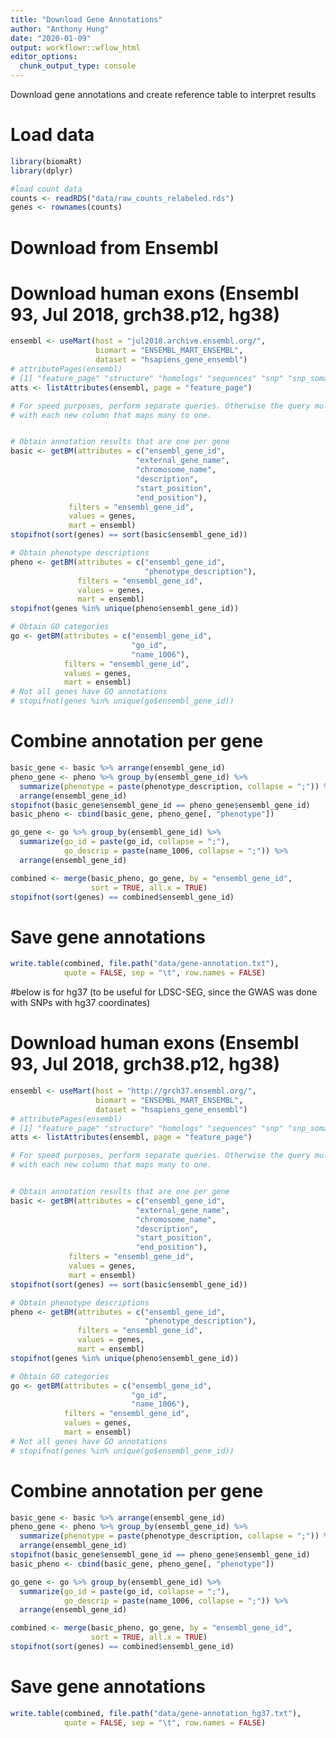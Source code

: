 ```yaml
---
title: "Download Gene Annotations"
author: "Anthony Hung"
date: "2020-01-09"
output: workflowr::wflow_html
editor_options:
  chunk_output_type: console
---
```


Download gene annotations and create reference table to interpret results

# Load data

```r
library(biomaRt)
library(dplyr)

#load count data
counts <- readRDS("data/raw_counts_relabeled.rds")
genes <- rownames(counts)
```

# Download from Ensembl

# Download human exons (Ensembl 93, Jul 2018, grch38.p12, hg38)

```r
ensembl <- useMart(host = "jul2018.archive.ensembl.org/",
                   biomart = "ENSEMBL_MART_ENSEMBL",
                   dataset = "hsapiens_gene_ensembl")
# attributePages(ensembl)
# [1] "feature_page" "structure" "homologs" "sequences" "snp" "snp_somatic"
atts <- listAttributes(ensembl, page = "feature_page")

# For speed purposes, perform separate queries. Otherwise the query multiplies
# with each new column that maps many to one.


# Obtain annotation results that are one per gene
basic <- getBM(attributes = c("ensembl_gene_id",
                            "external_gene_name",
                            "chromosome_name",
                            "description",
                            "start_position",
                            "end_position"),
             filters = "ensembl_gene_id",
             values = genes,
             mart = ensembl)
stopifnot(sort(genes) == sort(basic$ensembl_gene_id))

# Obtain phenotype descriptions
pheno <- getBM(attributes = c("ensembl_gene_id",
                              "phenotype_description"),
               filters = "ensembl_gene_id",
               values = genes,
               mart = ensembl)
stopifnot(genes %in% unique(pheno$ensembl_gene_id))

# Obtain GO categories
go <- getBM(attributes = c("ensembl_gene_id",
                           "go_id",
                           "name_1006"),
            filters = "ensembl_gene_id",
            values = genes,
            mart = ensembl)
# Not all genes have GO annotations
# stopifnot(genes %in% unique(go$ensembl_gene_id))

```

# Combine annotation per gene

```r

basic_gene <- basic %>% arrange(ensembl_gene_id)
pheno_gene <- pheno %>% group_by(ensembl_gene_id) %>%
  summarize(phenotype = paste(phenotype_description, collapse = ";")) %>%
  arrange(ensembl_gene_id)
stopifnot(basic_gene$ensembl_gene_id == pheno_gene$ensembl_gene_id)
basic_pheno <- cbind(basic_gene, pheno_gene[, "phenotype"])

go_gene <- go %>% group_by(ensembl_gene_id) %>%
  summarize(go_id = paste(go_id, collapse = ";"),
            go_descrip = paste(name_1006, collapse = ";")) %>%
  arrange(ensembl_gene_id)

combined <- merge(basic_pheno, go_gene, by = "ensembl_gene_id",
                  sort = TRUE, all.x = TRUE)
stopifnot(sort(genes) == combined$ensembl_gene_id)
```


# Save gene annotations

```r
write.table(combined, file.path("data/gene-annotation.txt"),
            quote = FALSE, sep = "\t", row.names = FALSE)
```




#below is for hg37 (to be useful for LDSC-SEG, since the GWAS was done with SNPs with hg37 coordinates)

# Download human exons (Ensembl 93, Jul 2018, grch38.p12, hg38)

```r
ensembl <- useMart(host = "http://grch37.ensembl.org/",
                   biomart = "ENSEMBL_MART_ENSEMBL",
                   dataset = "hsapiens_gene_ensembl")
# attributePages(ensembl)
# [1] "feature_page" "structure" "homologs" "sequences" "snp" "snp_somatic"
atts <- listAttributes(ensembl, page = "feature_page")

# For speed purposes, perform separate queries. Otherwise the query multiplies
# with each new column that maps many to one.


# Obtain annotation results that are one per gene
basic <- getBM(attributes = c("ensembl_gene_id",
                            "external_gene_name",
                            "chromosome_name",
                            "description",
                            "start_position",
                            "end_position"),
             filters = "ensembl_gene_id",
             values = genes,
             mart = ensembl)
stopifnot(sort(genes) == sort(basic$ensembl_gene_id))

# Obtain phenotype descriptions
pheno <- getBM(attributes = c("ensembl_gene_id",
                              "phenotype_description"),
               filters = "ensembl_gene_id",
               values = genes,
               mart = ensembl)
stopifnot(genes %in% unique(pheno$ensembl_gene_id))

# Obtain GO categories
go <- getBM(attributes = c("ensembl_gene_id",
                           "go_id",
                           "name_1006"),
            filters = "ensembl_gene_id",
            values = genes,
            mart = ensembl)
# Not all genes have GO annotations
# stopifnot(genes %in% unique(go$ensembl_gene_id))

```

# Combine annotation per gene

```r

basic_gene <- basic %>% arrange(ensembl_gene_id)
pheno_gene <- pheno %>% group_by(ensembl_gene_id) %>%
  summarize(phenotype = paste(phenotype_description, collapse = ";")) %>%
  arrange(ensembl_gene_id)
stopifnot(basic_gene$ensembl_gene_id == pheno_gene$ensembl_gene_id)
basic_pheno <- cbind(basic_gene, pheno_gene[, "phenotype"])

go_gene <- go %>% group_by(ensembl_gene_id) %>%
  summarize(go_id = paste(go_id, collapse = ";"),
            go_descrip = paste(name_1006, collapse = ";")) %>%
  arrange(ensembl_gene_id)

combined <- merge(basic_pheno, go_gene, by = "ensembl_gene_id",
                  sort = TRUE, all.x = TRUE)
stopifnot(sort(genes) == combined$ensembl_gene_id)
```


# Save gene annotations

```r
write.table(combined, file.path("data/gene-annotation_hg37.txt"),
            quote = FALSE, sep = "\t", row.names = FALSE)
```
